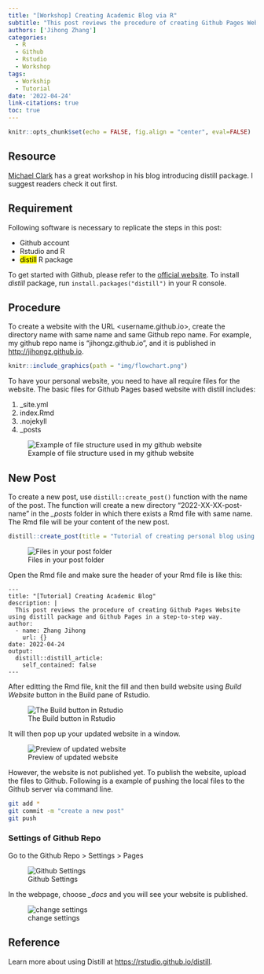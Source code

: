 ```yaml
---
title: "[Workshop] Creating Academic Blog via R"
subtitle: "This post reviews the procedure of creating Github Pages Website  using distill package and Github Pages in a step-to-step way."
authors: ['Jihong Zhang']
categories:
  - R
  - Github
  - Rstudio
  - Workshop
tags:
  - Workship
  - Tutorial
date: '2022-04-24'
link-citations: true
toc: true
---
```



```r
knitr::opts_chunk$set(echo = FALSE, fig.align = "center", eval=FALSE)
```

## Resource

[Michael Clark](https://m-clark.github.io/distill-workshop) has a great workshop in his blog introducing distill package. I suggest readers check it out first.


## Requirement

Following software is necessary to replicate the steps in this post:

-   Github account
-   Rstudio and R
-   <mark>distill</mark> R package

To get started with Github, please refer to the [official website](https://docs.github.com/en/get-started/signing-up-for-github/signing-up-for-a-new-github-account). To install *distill* package, run `install.packages("distill")` in your R console.

## Procedure

To create a website with the URL <username.github.io>, create the directory name with same name and same Github repo name. For example, my github repo name is "jihongz.github.io", and it is published in <http://jihongz.github.io>.

```r
knitr::include_graphics(path = "img/flowchart.png")
```



To have your personal website, you need to have all require files for the website. The basic files for Github Pages based website with distill includes:

1.  \_site.yml
2.  index.Rmd
3.  .nojekyll
4.  \_posts

![Example of file structure used in my github website](img/file_structure.png)

## New Post

To create a new post, use `distill::create_post()` function with the name of the post. The function will create a new directory "2022-XX-XX-post-name" in the *\_posts* folder in which there exists a Rmd file with same name. The Rmd file will be your content of the new post.

```r
distill::create_post(title = "Tutorial of creating personal blog using distill package and Github Pages")
```

![Files in your post folder](img/Rmd_file.png)

Open the Rmd file and make sure the header of your Rmd file is like this:

```
---
title: "[Tutorial] Creating Academic Blog"
description: |
  This post reviews the procedure of creating Github Pages Website  using distill package and Github Pages in a step-to-step way.
author:
  - name: Zhang Jihong
    url: {}
date: 2022-04-24
output:
  distill::distill_article:
    self_contained: false
---
```

After editting the Rmd file, knit the fill and then build website using *Build Website* button in the Build pane of Rstudio.

![The Build button in Rstudio](img/build_website.png)

It will then pop up your updated website in a window. 

![Preview of updated website](img/website_preview.png)

However, the website is not published yet. To publish the website, upload the files to Github. Following is a example of pushing the local files to the Github server via command line.

```bash
git add *
git commit -m "create a new post"
git push
```

### Settings of Github Repo

Go to the Github Repo > Settings > Pages

![Github Settings](img/Settings.png)

In the webpage, choose *\_docs* and you will see your website is published. 

![change settings](img/docs.png)

## Reference

Learn more about using Distill at <https://rstudio.github.io/distill>.
